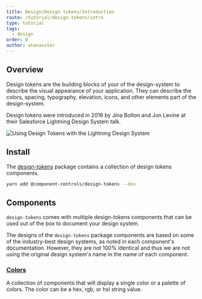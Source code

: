 ```yaml
---
title: Design/Design tokens/Introduction
route: /tutorial/design-tokens/intro
type: tutorial
tags:
  - design
order: 0
author: atanasster
---
```


## Overview

Design tokens are the building blocks of your of the design-system to describe the visual appearance of your application. They can describe the colors, spacing, typography, elevation, icons, and other elements part of the design-system.

Design tokens were introduced in 2016 by Jina Bolton and Jon Levine at their Salesforce Lightning Design System talk.

![Using Design Tokens with the Lightning Design System](https://www.youtube.com/embed/wDBEc3dJJV8)


## Install

The [design-tokens](https://github.com/ccontrols/component-controls/tree/master/ui/design-tokens) package contains a collection of design tokens components.

```sh
yarn add @component-controls/design-tokens --dev
```

## Components

`design-tokens` comes with multiple design-tokens components that can be used out of the box to document your design system. 

The designs of the `design-tokens` package components are based on some of the industry-best design systems, as noted in each component's documentation. However, they are not 100% identical and thus we are not using the original design system's name in the name of each component.

### [Colors](/tutorial/design-tokens/colors)

A collection of components that will display a single color or a palette of colors. The color can be a hex, rgb, or hsl string value.
